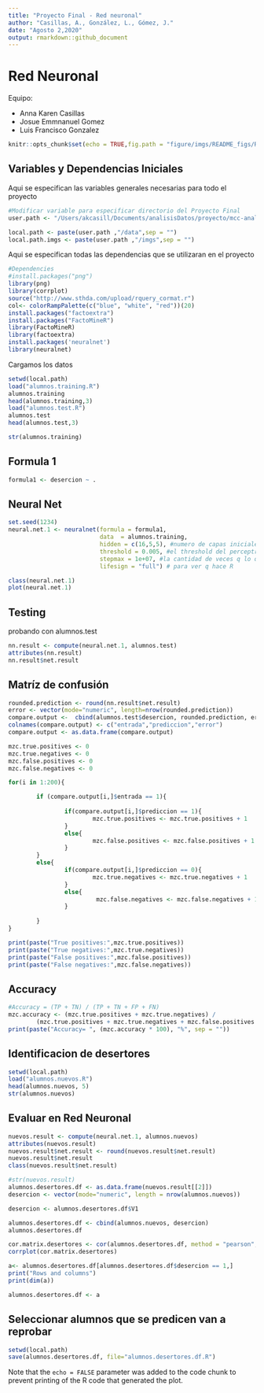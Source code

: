 ```yaml
---
title: "Proyecto Final - Red neuronal"
author: "Casillas, A., González, L., Gómez, J."
date: "Agosto 2,2020"
output: rmarkdown::github_document
---
```


# Red Neuronal #

Equipo:

* Anna Karen Casillas
* Josue Emmnanuel Gomez
* Luis Francisco Gonzalez
```r
knitr::opts_chunk$set(echo = TRUE,fig.path = "figure/imgs/README_figs/README-")
```

## Variables y Dependencias Iniciales

Aqui se especifican las variables generales necesarias para todo el proyecto

```r
#Modificar variable para especificar directorio del Proyecto Final
user.path <- "/Users/akcasill/Documents/analisisDatos/proyecto/mcc-analisisdatos-final"

local.path <- paste(user.path ,"/data",sep = "")
local.path.imgs <- paste(user.path ,"/imgs",sep = "")
```
Aqui se especifican todas las dependencias que se utilizaran en el proyecto

```r
#Dependencies
#install.packages("png")
library(png)
library(corrplot)
source("http://www.sthda.com/upload/rquery_cormat.r")
col<- colorRampPalette(c("blue", "white", "red"))(20)
install.packages("factoextra")
install.packages("FactoMineR")
library(FactoMineR)
library(factoextra)
install.packages('neuralnet')
library(neuralnet)
```

Cargamos los datos

```r
setwd(local.path)
load("alumnos.training.R")
alumnos.training
head(alumnos.training,3)
load("alumnos.test.R")
alumnos.test
head(alumnos.test,3)

```


```r
str(alumnos.training)
```
 
 
 
## Formula 1 ##
 
```r
formula1 <- desercion ~ .
```

## Neural Net ##

```r
set.seed(1234)
neural.net.1 <- neuralnet(formula = formula1, 
                          data  = alumnos.training,
                          hidden = c(16,5,5), #numero de capas iniciales, medias y finales 
                          threshold = 0.005, #el threshold del perceptron para arrojar una salida iniciamos con 0.01
                          stepmax = 1e+07, #la cantidad de veces q lo queremos correr
                          lifesign = "full") # para ver q hace R
```

```r
class(neural.net.1)
plot(neural.net.1)
```


## Testing ##

probando con alumnos.test

```r
nn.result <- compute(neural.net.1, alumnos.test)
attributes(nn.result)
nn.result$net.result
```


## Matríz de confusión
```r
rounded.prediction <- round(nn.result$net.result)
error <- vector(mode="numeric", length=nrow(rounded.prediction))
compare.output <-  cbind(alumnos.test$desercion, rounded.prediction, error)
colnames(compare.output) <- c("entrada","prediccion","error")
compare.output <- as.data.frame(compare.output)

mzc.true.positives <- 0
mzc.true.negatives <- 0
mzc.false.positives <- 0
mzc.false.negatives <- 0

for(i in 1:200){

        if (compare.output[i,]$entrada == 1){
                
                if(compare.output[i,]$prediccion == 1){
                        mzc.true.positives <- mzc.true.positives + 1
                }
                else{
                        mzc.false.positives <- mzc.false.positives + 1
                }
        }
        else{
                if(compare.output[i,]$prediccion == 0){
                        mzc.true.negatives <- mzc.true.negatives + 1
                }
                else{
                         mzc.false.negatives <- mzc.false.negatives + 1
                }
                
        }
}

print(paste("True positives:",mzc.true.positives))
print(paste("True negatives:",mzc.true.negatives))
print(paste("False positives:",mzc.false.positives))
print(paste("False negatives:",mzc.false.negatives))
```

## Accuracy
```r
#Accuracy = (TP + TN) / (TP + TN + FP + FN)
mzc.accuracy <- (mzc.true.positives + mzc.true.negatives) /
        (mzc.true.positives + mzc.true.negatives + mzc.false.positives + mzc.false.negatives)
print(paste("Accuracy= ", (mzc.accuracy * 100), "%", sep = ""))

```

## Identificacion de desertores ##
 
```r
setwd(local.path)
load("alumnos.nuevos.R")
head(alumnos.nuevos, 5)
str(alumnos.nuevos)
```
## Evaluar en Red Neuronal
```r
nuevos.result <- compute(neural.net.1, alumnos.nuevos)
attributes(nuevos.result)
nuevos.result$net.result <- round(nuevos.result$net.result)
nuevos.result$net.result
class(nuevos.result$net.result)
```

```r
#str(nuevos.result)
alumnos.desertores.df <- as.data.frame(nuevos.result[[2]])
desercion <- vector(mode="numeric", length = nrow(alumnos.nuevos))

desercion <- alumnos.desertores.df$V1

alumnos.desertores.df <- cbind(alumnos.nuevos, desercion)
alumnos.desertores.df

```
 
```r
cor.matrix.desertores <- cor(alumnos.desertores.df, method = "pearson", use = "complete.obs")
corrplot(cor.matrix.desertores)
```
 
 
```r
a<- alumnos.desertores.df[alumnos.desertores.df$desercion == 1,]
print("Rows and columns")
print(dim(a))
```
```r
alumnos.desertores.df <- a
```
 
 
## Seleccionar alumnos que se predicen van a reprobar 
```r
setwd(local.path)
save(alumnos.desertores.df, file="alumnos.desertores.df.R")
```
 

Note that the `echo = FALSE` parameter was added to the code chunk to prevent printing of the R code that generated the plot.
